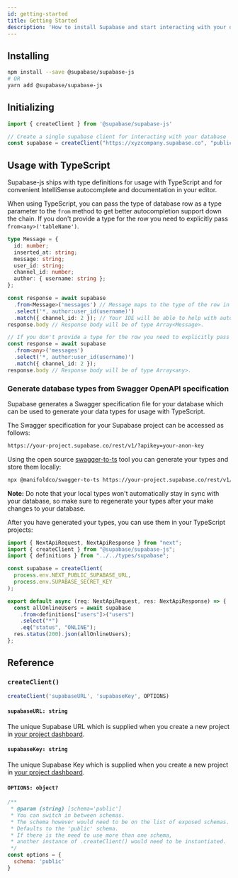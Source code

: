 ```yaml
---
id: getting-started
title: Getting Started
description: 'How to install Supabase and start interacting with your database'
---
```



## Installing

```bash
npm install --save @supabase/supabase-js
# OR
yarn add @supabase/supabase-js
```


## Initializing

```js
import { createClient } from '@supabase/supabase-js'

// Create a single supabase client for interacting with your database 
const supabase = createClient("https://xyzcompany.supabase.co", "public-anon-key");
```



## Usage with TypeScript

Supabase-js ships with type definitions for usage with TypeScript and for convenient IntelliSense autocomplete and documentation in your editor.

When using TypeScript, you can pass the type of database row as a type parameter to the `from` method to get better autocompletion support down the chain. 
If you don't provide a type for the row you need to explicitly pass `from<any>('tableName')`.

```ts
type Message = {
  id: number;
  inserted_at: string;
  message: string;
  user_id: string;
  channel_id: number;
  author: { username: string };
};

const response = await supabase
  .from<Message>('messages') // Message maps to the type of the row in your database.
  .select('*, author:user_id(username)')
  .match({ channel_id: 2 }); // Your IDE will be able to help with automcompletion.
response.body // Response body will be of type Array<Message>.

// If you don't provide a type for the row you need to explicitly pass `from<any>('tableName')`.
const response = await supabase
  .from<any>('messages')
  .select('*, author:user_id(username)')
  .match({ channel_id: 2 });
response.body // Response body will be of type Array<any>.
```

### Generate database types from Swagger OpenAPI specification

Supabase generates a Swagger specification file for your database which can be used to generate your data types for usage with TypeScript.

The Swagger specification for your Supabase project can be accessed as follows:

```txt
https://your-project.supabase.co/rest/v1/?apikey=your-anon-key
```

Using the open source [swagger-to-ts](https://github.com/manifoldco/swagger-to-ts#%EF%B8%8F-reading-specs-from-remote-resource) tool you can generate your types and store them locally:

```bash
npx @manifoldco/swagger-to-ts https://your-project.supabase.co/rest/v1/?apikey=your-anon-key --output types/supabase.ts
```

**Note:** Do note that your local types won't automatically stay in sync with your database, so make sure to regenerate your types after your make changes to your database.

After you have generated your types, you can use them in your TypeScript projects:

```ts
import { NextApiRequest, NextApiResponse } from "next";
import { createClient } from "@supabase/supabase-js";
import { definitions } from "../../types/supabase";

const supabase = createClient(
  process.env.NEXT_PUBLIC_SUPABASE_URL,
  process.env.SUPABASE_SECRET_KEY
);

export default async (req: NextApiRequest, res: NextApiResponse) => {
  const allOnlineUsers = await supabase
    .from<definitions["users"]>("users")
    .select("*")
    .eq("status", "ONLINE");
  res.status(200).json(allOnlineUsers);
};
```

## Reference

### `createClient()`

```js 
createClient('supabaseURL', 'supabaseKey', OPTIONS)
```

#### `supabaseURL: string` 
The unique Supabase URL which is supplied when you create a new project in [your project dashboard](https://app.supabase.io).

#### `supabaseKey: string`
The unique Supabase Key which is supplied when you create a new project in [your project dashboard](https://app.supabase.io).

#### `OPTIONS: object?`

```js
/**
 * @param {string} [schema='public'] 
 * You can switch in between schemas.
 * The schema however would need to be on the list of exposed schemas.
 * Defaults to the 'public' schema.
 * If there is the need to use more than one schema,
 * another instance of .createClient() would need to be instantiated.
 */
const options = {
  schema: 'public'
}
```
